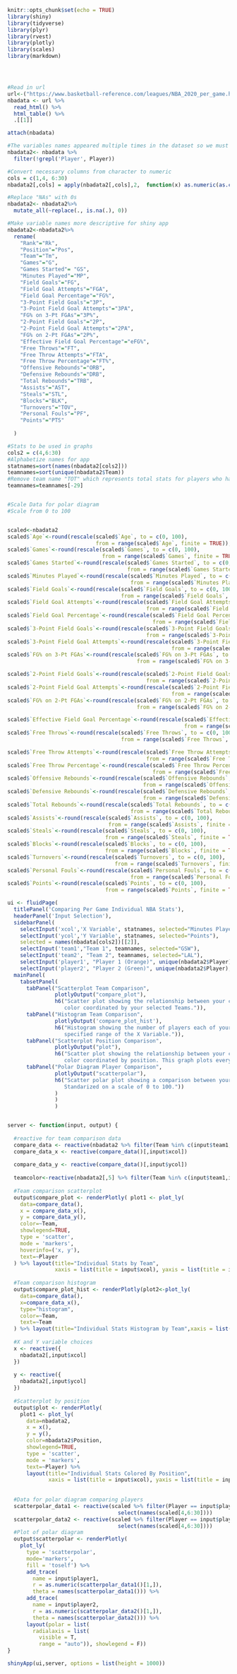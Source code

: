 
```{r setup, include=FALSE}
knitr::opts_chunk$set(echo = TRUE)
library(shiny)
library(tidyverse)
library(plyr)
library(rvest)
library(plotly)
library(scales)
library(markdown)




#Read in url
url<-("https://www.basketball-reference.com/leagues/NBA_2020_per_game.html")
nbadata <- url %>% 
  read_html() %>% 
  html_table() %>% 
  .[[1]]

attach(nbadata)

#The variables names appeared multiple times in the dataset so we must remove them
nbadata2<- nbadata %>% 
  filter(!grepl('Player', Player))

#Convert necessary columns from character to numeric
cols = c(1,4, 6:30)    
nbadata2[,cols] = apply(nbadata2[,cols],2,  function(x) as.numeric(as.character(x)))

#Replace "NAs" with 0s
nbadata2<- nbadata2%>%
  mutate_all(~replace(., is.na(.), 0))

#Make variable names more descriptive for shiny app 
nbadata2<-nbadata2%>%
  rename(
    "Rank"="Rk",
    "Position"="Pos",
    "Team"="Tm",
    "Games"="G",
    "Games Started"= "GS",
    "Minutes Played"="MP",
    "Field Goals"="FG",
    "Field Goal Attempts"="FGA",
    "Field Goal Percentage"="FG%",
    "3-Point Field Goals"="3P",
    "3-Point Field Goal Attempts"="3PA",
    "FG% on 3-Pt FGAs"="3P%",
    "2-Point Field Goals"="2P",
    "2-Point Field Goal Attempts"="2PA",
    "FG% on 2-Pt FGAs"="2P%",
    "Effective Field Goal Percentage"="eFG%",
    "Free Throws"="FT",
    "Free Throw Attempts"="FTA",
    "Free Throw Percentage"="FT%",
    "Offensive Rebounds"="ORB",
    "Defensive Rebounds"="DRB",
    "Total Rebounds"="TRB",
    "Assists"="AST",
    "Steals"="STL",
    "Blocks"="BLK",
    "Turnovers"="TOV",
    "Personal Fouls"="PF",
    "Points"="PTS"
    
  )

#Stats to be used in graphs
cols2 = c(4,6:30)
#Alphabetize names for app
statnames=sort(names(nbadata2[cols2]))
teamnames=sort(unique(nbadata2$Team))
#Remove team name "TOT" which represents total stats for players who have played for multiple teams
teamnames=teamnames[-29]


#Scale Data for polar diagram
#Scale from 0 to 100


scaled<-nbadata2
scaled$`Age`<-round(rescale(scaled$`Age`, to = c(0, 100), 
                            from = range(scaled$`Age`, finite = TRUE)), digits=2)
scaled$`Games`<-round(rescale(scaled$`Games`, to = c(0, 100), 
                              from = range(scaled$`Games`, finite = TRUE)), digits=2)
scaled$`Games Started`<-round(rescale(scaled$`Games Started`, to = c(0, 100), 
                                      from = range(scaled$`Games Started`, finite = TRUE)), digits=2)
scaled$`Minutes Played`<-round(rescale(scaled$`Minutes Played`, to = c(0, 100), 
                                       from = range(scaled$`Minutes Played`, finite = TRUE)), digits=2)
scaled$`Field Goals`<-round(rescale(scaled$`Field Goals`, to = c(0, 100), 
                                    from = range(scaled$`Field Goals`, finite = TRUE)), digits=2)
scaled$`Field Goal Attempts`<-round(rescale(scaled$`Field Goal Attempts`, to = c(0, 100), 
                                            from = range(scaled$`Field Goal Attempts`, finite = TRUE)), digits=2)
scaled$`Field Goal Percentage`<-round(rescale(scaled$`Field Goal Percentage`, to = c(0, 100), 
                                              from = range(scaled$`Field Goal Percentage`, finite = TRUE)), digits=2)
scaled$`3-Point Field Goals`<-round(rescale(scaled$`3-Point Field Goals`, to = c(0, 100), 
                                            from = range(scaled$`3-Point Field Goals`, finite = TRUE)), digits=2)
scaled$`3-Point Field Goal Attempts`<-round(rescale(scaled$`3-Point Field Goal Attempts`, to = c(0, 100), 
                                                    from = range(scaled$`3-Point Field Goal Attempts`, finite = TRUE)), digits=2)
scaled$`FG% on 3-Pt FGAs`<-round(rescale(scaled$`FG% on 3-Pt FGAs`, to = c(0, 100), 
                                         from = range(scaled$`FG% on 3-Pt FGAs`, finite = TRUE)), digits=2)

scaled$`2-Point Field Goals`<-round(rescale(scaled$`2-Point Field Goals`, to = c(0, 100), 
                                            from = range(scaled$`2-Point Field Goals`, finite = TRUE)), digits=2)
scaled$`2-Point Field Goal Attempts`<-round(rescale(scaled$`2-Point Field Goal Attempts`, to = c(0, 100), 
                                                    from = range(scaled$`2-Point Field Goal Attempts`, finite = TRUE)), digits=2)
scaled$`FG% on 2-Pt FGAs`<-round(rescale(scaled$`FG% on 2-Pt FGAs`, to = c(0, 100), 
                                         from = range(scaled$`FG% on 2-Pt FGAs`, finite = TRUE)), digits=2)

scaled$`Effective Field Goal Percentage`<-round(rescale(scaled$`Effective Field Goal Percentage`, to = c(0, 100), 
                                                        from = range(scaled$`Effective Field Goal Percentage`, finite = TRUE)), digits=2)
scaled$`Free Throws`<-round(rescale(scaled$`Free Throws`, to = c(0, 100), 
                                    from = range(scaled$`Free Throws`, finite = TRUE)), digits=2)

scaled$`Free Throw Attempts`<-round(rescale(scaled$`Free Throw Attempts`, to = c(0, 100), 
                                            from = range(scaled$`Free Throw Attempts`, finite = TRUE)), digits=2)
scaled$`Free Throw Percentage`<-round(rescale(scaled$`Free Throw Percentage`, to = c(0, 100), 
                                              from = range(scaled$`Free Throw Percentage`, finite = TRUE)), digits=2)
scaled$`Offensive Rebounds`<-round(rescale(scaled$`Offensive Rebounds`, to = c(0, 100), 
                                           from = range(scaled$`Offensive Rebounds`, finite = TRUE)), digits=2)
scaled$`Defensive Rebounds`<-round(rescale(scaled$`Defensive Rebounds`, to = c(0, 100), 
                                           from = range(scaled$`Defensive Rebounds`, finite = TRUE)), digits=2)
scaled$`Total Rebounds`<-round(rescale(scaled$`Total Rebounds`, to = c(0, 100), 
                                       from = range(scaled$`Total Rebounds`, finite = TRUE)), digits=2)
scaled$`Assists`<-round(rescale(scaled$`Assists`, to = c(0, 100), 
                                from = range(scaled$`Assists`, finite = TRUE)), digits=2)
scaled$`Steals`<-round(rescale(scaled$`Steals`, to = c(0, 100), 
                               from = range(scaled$`Steals`, finite = TRUE)), digits=2)
scaled$`Blocks`<-round(rescale(scaled$`Blocks`, to = c(0, 100), 
                               from = range(scaled$`Blocks`, finite = TRUE)), digits=2)
scaled$`Turnovers`<-round(rescale(scaled$`Turnovers`, to = c(0, 100), 
                                  from = range(scaled$`Turnovers`, finite = TRUE)), digits=2)
scaled$`Personal Fouls`<-round(rescale(scaled$`Personal Fouls`, to = c(0, 100), 
                                       from = range(scaled$`Personal Fouls`, finite = TRUE)), digits=2)
scaled$`Points`<-round(rescale(scaled$`Points`, to = c(0, 100), 
                               from = range(scaled$`Points`, finite = TRUE)), digits=2)
```


```{r eruptions, echo=FALSE}
ui <- fluidPage(
  titlePanel('Comparing Per Game Individual NBA Stats'),
  headerPanel('Input Selection'),
  sidebarPanel(
    selectInput('xcol','X Variable', statnames, selected="Minutes Played"),
    selectInput('ycol','Y Variable', statnames, selected="Points"),
    selected = names(nbadata[cols2])[[2]],
    selectInput('team1',"Team 1", teamnames, selected="GSW"),
    selectInput('team2', "Team 2", teamnames, selected="LAL"),
    selectInput('player1', "Player 1 (Orange)", unique(nbadata2$Player), selected="Giannis Antetokounmpo"),
    selectInput('player2', "Player 2 (Green)", unique(nbadata2$Player), selected="James Harden")),
  mainPanel(
    tabsetPanel(
      tabPanel("Scatterplot Team Comparison", 
               plotlyOutput("compare_plot"), 
               h6("Scatter plot showing the relationship between your choosen X and Y Variables, 
                  color coordinated by your selected Teams.")),
      tabPanel("Histogram Team Comparison", 
               plotlyOutput('compare_plot_hist'), 
               h6("Histogram showing the number of players each of your selected Team has in a
                  specified range of the X Variable.")),
      tabPanel("Scatterplot Position Comparison", 
               plotlyOutput("plot"), 
               h6("Scatter plot showing the relationship between your choosen X and Y Variables,
                  color coordinated by position. This graph plots every player in the NBA.")),
      tabPanel("Polar Diagram Player Comparison", 
               plotlyOutput("scatterpolar"), 
               h6("Scatter polar plot showing a comparison between your two selected players. 
                  Standarized on a scale of 0 to 100."))
               )
               )
               )


server <- function(input, output) {
  
  #reactive for team comparison data
  compare_data <- reactive(nbadata2 %>% filter(Team %in% c(input$team1,input$team2)))
  compare_data_x <- reactive(compare_data()[,input$xcol])
  
  compare_data_y <- reactive(compare_data()[,input$ycol])
  
  teamcolor<-reactive(nbadata2[,5] %>% filter(Team %in% c(input$team1,input$team2)))
  
  #Team comparison scatterplot
  output$compare_plot <- renderPlotly( plot1 <- plot_ly(
    data=compare_data(),
    x = compare_data_x(),
    y = compare_data_y(),
    color=~Team,
    showlegend=TRUE,
    type = 'scatter',
    mode = 'markers', 
    hoverinfo=('x, y'),
    text=~Player
  ) %>% layout(title="Individual Stats by Team",
               xaxis = list(title = input$xcol), yaxis = list(title = input$ycol)))
  
  #Team comparison histogram 
  output$compare_plot_hist <- renderPlotly(plot2<-plot_ly(
    data=compare_data(),
    x=compare_data_x(),
    type="histogram",
    color=~Team,
    text=~Team
  ) %>% layout(title="Individual Stats Histogram by Team",xaxis = list(title = input$xcol), yaxis=list(title="Count")))
  
  #X and Y variable choices
  x <- reactive({
    nbadata2[,input$xcol]
  })
  
  y <- reactive({
    nbadata2[,input$ycol]
  })
  
  #Scatterplot by position
  output$plot <- renderPlotly(
    plot1 <- plot_ly(
      data=nbadata2,
      x = x(),
      y = y(), 
      color=nbadata2$Position,
      showlegend=TRUE,
      type = 'scatter',
      mode = 'markers',
      text=~Player) %>%
      layout(title="Individual Stats Colored By Position", 
             xaxis = list(title = input$xcol), yaxis = list(title = input$ycol)))
  
  
  #Data for polar diagram comparing players
  scatterpolar_data1 <- reactive(scaled %>% filter(Player == input$player1) %>% 
                                   select(names(scaled[4,6:30])))
  scatterpolar_data2 <- reactive(scaled %>% filter(Player == input$player2) %>% 
                                   select(names(scaled[4,6:30])))
  #Plot of polar diagram
  output$scatterpolar <- renderPlotly(
    plot_ly(
      type = 'scatterpolar',
      mode='markers',
      fill = 'toself') %>% 
      add_trace(
        name = input$player1,
        r = as.numeric(scatterpolar_data1()[1,]),
        theta = names(scatterpolar_data1())) %>%
      add_trace(
        name = input$player2,
        r = as.numeric(scatterpolar_data2()[1,]),
        theta = names(scatterpolar_data2())) %>% 
      layout(polar = list(
        radialaxis = list(
          visible = T,
          range = "auto")), showlegend = F)) 
}

shinyApp(ui,server, options = list(height = 1000))

```




